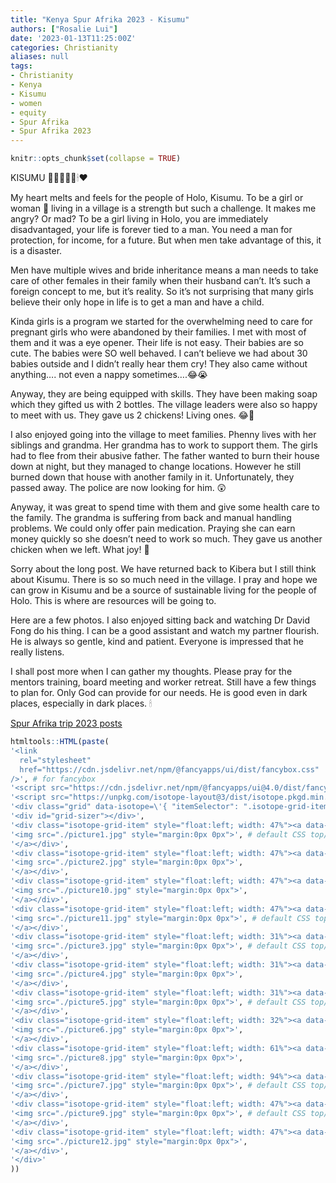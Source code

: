 ```yaml
---
title: "Kenya Spur Afrika 2023 - Kisumu"
authors: ["Rosalie Lui"]
date: '2023-01-13T11:25:00Z'
categories: Christianity
aliases: null
tags:
- Christianity
- Kenya
- Kisumu
- women
- equity
- Spur Afrika
- Spur Afrika 2023
---
```


```r
knitr::opts_chunk$set(collapse = TRUE)
```

KISUMU 🐓😍🥰🧒🧒🕯❤️

My heart melts and feels for the people of Holo, Kisumu. To be a girl or woman 👩 living in a village is a strength but such a challenge. It makes me angry? Or mad? To be a girl living in Holo, you are immediately disadvantaged, your life is forever tied to a man. You need a man for protection, for income, for a future. But when men take advantage of this, it is a disaster. 

Men have multiple wives and bride inheritance means a man needs to take care of other females in their family when their husband can't. It's such a foreign concept to me, but it's reality. So it's not surprising that many girls believe their only hope in life is to get a man and have a child. 

Kinda girls is a program we started for the overwhelming need to care for pregnant girls who were abandoned by their families. I met with most of them and it was a eye opener. Their life is not easy. Their babies are so cute. The babies were SO well behaved. I can't believe we had about 30 babies outside and I didn't really hear them cry! They also came without anything.... not even a nappy sometimes....😂😭

Anyway, they are being equipped with skills. They have been making soap which they gifted us with 2 bottles. The village leaders were also so happy to meet with us. They gave us 2 chickens! Living ones. 😂🤣

I also enjoyed going into the village to meet families. Phenny lives with her siblings and grandma. Her grandma has to work to support them. The girls had to flee from their abusive father. The father wanted to burn their house down at night, but they managed to change locations. However he still burned down that house with another family in it. Unfortunately, they passed away. The police are now looking for him. 😲

Anyway, it was great to spend time with them and give some health care to the family. The grandma is suffering from back and manual handling problems. We could only offer pain medication. Praying she can earn money quickly so she doesn't need to work so much. They gave us another chicken when we left. What joy! 🐔

Sorry about the long post. We have returned back to Kibera but I still think about Kisumu. There is so so much need in the village. I pray and hope we can grow in Kisumu and be a source of sustainable living for the people of Holo. This is where are resources will be going to. 

Here are a few photos. I also enjoyed sitting back and watching Dr David Fong do his thing. I can be a good assistant and watch my partner flourish. He is always so gentle, kind and patient. Everyone is impressed that he really listens. 

I shall post more when I can gather my thoughts. Please pray for the mentors training, board meeting and worker retreat. Still have a few things to plan for. Only God can provide for our needs. He is good even in dark places, especially in dark places. 🕯

[Spur Afrika trip 2023 posts](/spurafrika2023/)

```r
htmltools::HTML(paste(
'<link
  rel="stylesheet"
  href="https://cdn.jsdelivr.net/npm/@fancyapps/ui/dist/fancybox.css"
/>', # for fancybox
'<script src="https://cdn.jsdelivr.net/npm/@fancyapps/ui@4.0/dist/fancybox.umd.js"></script>', # for fancybox
'<script src="https://unpkg.com/isotope-layout@3/dist/isotope.pkgd.min.js"></script>', # for isotope
'<div class="grid" data-isotope=\'{ "itemSelector": ".isotope-grid-item", "masonry": "{\"columnWidth\": \".grid-sizer\"}", "percentPosition": "true", "gutter": 0}\' >',
'<div id="grid-sizer"></div>',
'<div class="isotope-grid-item" style="float:left; width: 47%"><a data-fancybox="gallery" href="./picture1.jpg">',
'<img src="./picture1.jpg" style="margin:0px 0px">', # default CSS top/bottom margin is not zero
'</a></div>',
'<div class="isotope-grid-item" style="float:left; width: 47%"><a data-fancybox="gallery" href="./picture2.jpg">',
'<img src="./picture2.jpg" style="margin:0px 0px">',
'</a></div>',
'<div class="isotope-grid-item" style="float:left; width: 47%"><a data-fancybox="gallery" href="./picture10.jpg">',
'<img src="./picture10.jpg" style="margin:0px 0px">',
'</a></div>',
'<div class="isotope-grid-item" style="float:left; width: 47%"><a data-fancybox="gallery" href="./picture11.jpg">',
'<img src="./picture11.jpg" style="margin:0px 0px">', # default CSS top/bottom margin is not zero
'</a></div>',
'<div class="isotope-grid-item" style="float:left; width: 31%"><a data-fancybox="gallery" href="./picture3.jpg">',
'<img src="./picture3.jpg" style="margin:0px 0px">', # default CSS top/bottom margin is not zero
'</a></div>',
'<div class="isotope-grid-item" style="float:left; width: 31%"><a data-fancybox="gallery" href="./picture4.jpg">',
'<img src="./picture4.jpg" style="margin:0px 0px">',
'</a></div>',
'<div class="isotope-grid-item" style="float:left; width: 31%"><a data-fancybox="gallery" href="./picture5.jpg">',
'<img src="./picture5.jpg" style="margin:0px 0px">', # default CSS top/bottom margin is not zero
'</a></div>',
'<div class="isotope-grid-item" style="float:left; width: 32%"><a data-fancybox="gallery" href="./picture6.jpg">',
'<img src="./picture6.jpg" style="margin:0px 0px">',
'</a></div>',
'<div class="isotope-grid-item" style="float:left; width: 61%"><a data-fancybox="gallery" href="./picture8.jpg">',
'<img src="./picture8.jpg" style="margin:0px 0px">',
'</a></div>',
'<div class="isotope-grid-item" style="float:left; width: 94%"><a data-fancybox="gallery" href="./picture7.jpg">',
'<img src="./picture7.jpg" style="margin:0px 0px">', # default CSS top/bottom margin is not zero
'</a></div>',
'<div class="isotope-grid-item" style="float:left; width: 47%"><a data-fancybox="gallery" href="./picture9.jpg">',
'<img src="./picture9.jpg" style="margin:0px 0px">', # default CSS top/bottom margin is not zero
'</a></div>',
'<div class="isotope-grid-item" style="float:left; width: 47%"><a data-fancybox="gallery" href="./picture12.jpg">',
'<img src="./picture12.jpg" style="margin:0px 0px">',
'</a></div>',
'</div>'
))
```